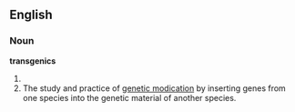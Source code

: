 ==English==
===Noun===
'''transgenics'''
# {{plural of|[[transgenic]]}}
# The study and practice of [[genetic modication]] by inserting genes from one species into the genetic material of another species.